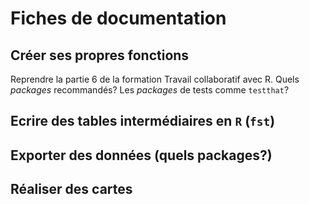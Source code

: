 # Fiches de documentation

## Créer ses propres fonctions

Reprendre la partie 6 de la formation Travail collaboratif avec R.
Quels *packages* recommandés? Les *packages* de tests comme `testthat`?

## Ecrire des tables intermédiaires en `R` (`fst`)

## Exporter des données (quels packages?)

## Réaliser des cartes


